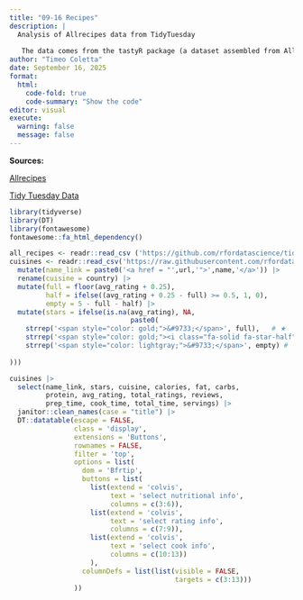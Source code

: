 ```yaml
---
title: "09-16 Recipes"
description: |
  Analysis of Allrecipes data from TidyTuesday
  
   The data comes from the tastyR package (a dataset assembled from Allrecipes.com) and was prepared for analysis in R.
author: "Timeo Coletta"
date: September 16, 2025
format: 
  html:
    code-fold: true
    code-summary: "Show the code"
editor: visual
execute:
  warning: false
  message: false
---
```


**Sources:**

<a href = "https://cran.r-project.org/web/packages/tastyR/index.html" target = "_blank" > Allrecipes </a>

<a href = "https://github.com/hardin47/TidyTuesday/tree/gh-pages/2025-09-16" target = "_blank" > Tidy Tuesday Data</a>

```r
library(tidyverse)
library(DT)
library(fontawesome)
fontawesome::fa_html_dependency()
```

```r
all_recipes <- readr::read_csv ('https://github.com/rfordatascience/tidytuesday/blob/main/data/2025/2025-09-16/all_recipes.csv')
cuisines <- readr::read_csv('https://raw.githubusercontent.com/rfordatascience/tidytuesday/main/data/2025/2025-09-16/cuisines.csv') |> 
  mutate(name_link = paste0('<a href = "',url,'">',name,'</a>')) |> 
  rename(cuisine = country) |> 
  mutate(full = floor(avg_rating + 0.25),
         half = ifelse((avg_rating + 0.25 - full) >= 0.5, 1, 0),
         empty = 5 - full - half) |> 
  mutate(stars = ifelse(is.na(avg_rating), NA,
                              paste0( 
    strrep('<span style="color: gold;">&#9733;</span>', full),   # ★
    strrep('<span style="color: gold;"><i class="fa-solid fa-star-half"></i></span>', half),    # optional placeholder for half
    strrep('<span style="color: lightgray;">&#9733;</span>', empty) # ☆ in grey
  
)))
```

```r
cuisines |> 
  select(name_link, stars, cuisine, calories, fat, carbs,
         protein, avg_rating, total_ratings, reviews,
         prep_time, cook_time, total_time, servings) |> 
  janitor::clean_names(case = "title") |> 
  DT::datatable(escape = FALSE,
                class = 'display',
                extensions = 'Buttons',
                rownames = FALSE,
                filter = 'top',
                options = list(
                  dom = 'Bfrtip',
                  buttons = list(
                    list(extend = 'colvis', 
                         text = 'select nutritional info',
                         columns = c(3:6)),
                    list(extend = 'colvis', 
                         text = 'select rating info',
                         columns = c(7:9)),                    
                    list(extend = 'colvis', 
                         text = 'select cook info',
                         columns = c(10:13))  
                    ),
                  columnDefs = list(list(visible = FALSE,
                                         targets = c(3:13)))
                ))
```
